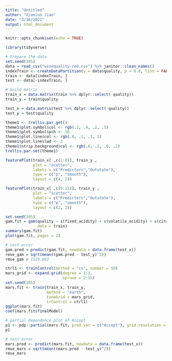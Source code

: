 ```yaml
---
title: "Untitled"
author: "Xiaoluo Jiao"
date: "3/16/2022"
output: html_document
---
```


```r
knitr::opts_chunk$set(echo = TRUE)

library(tidyverse)
```

```r
# Prepare the data
set.seed(105)
data = read_csv("winequality-red.csv") %>% janitor::clean_names()
indexTrain <- createDataPartition(y = data$quality, p = 0.8, list = FALSE)
train <- data[indexTrain, ] 
test <- data[-indexTrain, ] 

# build matrix
train_x = data.matrix(train %>% dplyr::select(-quality))
train_y = train$quality

test_x = data.matrix(test %>% dplyr::select(-quality))
test_y = test$quality

theme1 <- trellis.par.get()
theme1$plot.symbol$col <- rgb(.2, .4, .2, .5)
theme1$plot.symbol$pch <- 16
theme1$plot.line$col <- rgb(.8, .1, .1, 1)
theme1$plot.line$lwd <- 2
theme1$strip.background$col <- rgb(.0, .2, .6, .2)
trellis.par.set(theme1)

featurePlot(train_x[ ,c(1:8)], train_y ,
            plot = "scatter", 
            labels = c("Predictors","Outstate"),
            type = c("p", "smooth"),
            layout = c(4, 2))

featurePlot(train_x[ ,c(9:11)], train_y ,
            plot = "scatter", 
            labels = c("Predictors","Outstate"),
            type = c("p", "smooth"),
            layout = c(2, 2))
```

```r
set.seed(105)
gam.fit = gam(quality ~ s(fixed_acidity) + s(volatile_acidity) + s(citric_acid) + s(residual_sugar) + s(chlorides) + s(free_sulfur_dioxide) + s(total_sulfur_dioxide) + s(density) + s(p_h) + s(sulphates) + s(alcohol), 
              data = train)
summary(gam.fit)
plot(gam.fit, pages = 2)

# test error
gam.pred = predict(gam.fit, newdata = data.frame(test_x))
rmse_gam = sqrt(mean((gam.pred - test_y)^2))
rmse_gam # 1519.082
```


```r
ctrl1 <- trainControl(method = "cv", number = 10)
mars_grid <- expand.grid(degree = 1:3, 
                         nprune = 2:15)
set.seed(105)
mars.fit <- train(train_x, train_y,
                  method = "earth",
                  tuneGrid = mars_grid,
                  trControl = ctrl1)
ggplot(mars.fit)
coef(mars.fit$finalModel)

# partial dependence plot of Accept
p1 <- pdp::partial(mars.fit, pred.var = c("Accept"), grid.resolution = 10) %>% autoplot()
p1

# test error
mars.pred <- predict(mars.fit, newdata = data.frame(test_x))
rmse_mars = sqrt(mean((mars.pred - test_y)^2))
rmse_mars
```


